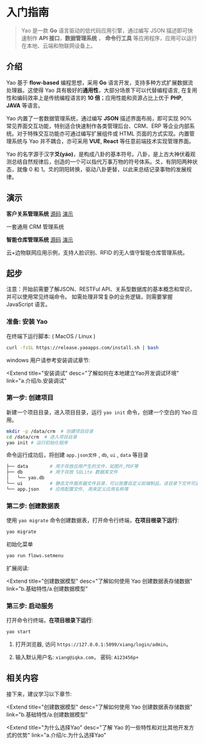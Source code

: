 # 入门指南

<blockquote>
  Yao 是一款 <strong>Go</strong> 语言驱动的低代码应用引擎，通过编写 JSON
  描述即可快速制作 <strong>API 接口</strong>，<strong>数据管理系统</strong> ，
  <strong>命令行工具</strong>
  等应用程序，应用可以运行在本地、云端和物联网设备上。
</blockquote>

## 介绍

Yao 基于 **flow-based** 编程思想，采用 **Go** 语言开发，支持多种方式扩展数据流处理器。这使得 Yao 具有极好的**通用性**，大部分场景下可以代替编程语言, 在复用性和编码效率上是传统编程语言的 **10 倍**；应用性能和资源占比上优于 **PHP**, **JAVA** 等语言。

Yao 内置了一套数据管理系统，通过编写 **JSON** 描述界面布局，即可实现 90% 常见界面交互功能，特别适合快速制作各类管理后台、CRM、ERP 等企业内部系统。对于特殊交互功能亦可通过编写扩展组件或 HTML 页面的方式实现。内置管理系统与 Yao 并不耦合，亦可采用 **VUE**, **React** 等任意前端技术实现管理界面。

Yao 的名字源于汉字**爻(yáo)**，是构成八卦的基本符号。八卦，是上古大神伏羲观测总结自然规律后，创造的一个可以指代万事万物的符号体系。爻，有阴阳两种状态，就像 0 和 1。爻的阴阳转换，驱动八卦更替，以此来总结记录事物的发展规律。

## 演示

**客户关系管理系统** [源码](https://github.com/yaoapp/crm) [演示](https://demo-crm.yaoapps.com)

一套通用 CRM 管理系统

**智能仓库管理系统** [源码](https://github.com/yaoapp/warehouse) [演示](https://demo-warehouse.yaoapps.com)

云+边物联网应用示例，支持人脸识别、RFID 的无人值守智能仓库管理系统。

## 起步

<Notice type="warning">
  注意：开始前需要了解JSON、RESTFul
  API、关系型数据库的基本概念和常识，并可以使用常见终端命令。
  如需处理非常复杂的业务逻辑，则需要掌握 JavaScript 语言。
</Notice>

<!--
我们准备了一个在线开发调试环境，帮助您快速上手体验。**在线开发环境仅做体验使用， 数据每小时重置** , 在实际开发中，请在本地安装 Yao 进行开发调试，具体参考 [安装调试](/a.介绍/b.安装调试.mdx) 章节的文档。如果您的应用开发完成，需要在生产环境部署，请参考 [部署](/e.部署.mdx) 章节文档。

<Extend
  title="打开在线调试环境"
  desc="在线开发测试环境仅做体验使用，数据每小时重置"
  link="https://ide-demo.yaoapps.com"
></Extend> -->

### 准备: 安装 Yao

在终端下运行脚本: ( MacOS / Linux )

```bash
curl -fsSL https://release.yaoapps.com/install.sh | bash
```

windows 用户请参考安装调试章节:

<Extend
  title="安装调试"
  desc="了解如何在本地建立Yao开发调试环境"
  link="a.介绍/b.安装调试"
></Extend>

### 第一步: 创建项目

新建一个项目目录，进入项目目录，运行 `yao init` 命令，创建一个空白的 Yao 应用。

```bash
mkdir -p /data/crm  # 创建项目目录
cd /data/crm  # 进入项目目录
yao init # 运行初始化程序
```

命令运行成功后，将创建 `app.json文件` , `db`, `ui` , `data` 等目录

```bash
├── data        # 用于存放应用产生的文件，如图片,PDF等
├── db          # 用于存放 SQLite 数据库文件
│   └── yao.db
└── ui          # 静态文件服务器文件目录，可以放置自定义前端制品，该目录下文件可通过 http://host:port/文件名称 访问。
└── app.json    # 应用配置文件, 用来定义应用名称等
```

### 第二步: 创建数据表

使用 `yao migrate` 命令创建数据表，打开命令行终端，**在项目根录下运行**:

```bash
yao migrate
```

初始化菜单

```bash
yao run flows.setmenu
```

扩展阅读:

<Extend
  title="创建数据模型"
  desc="了解如何使用 Yao 创建数据表存储数据"
  link="b.基础特性/a.创建数据模型"
></Extend>

<!-- 
### 第二步: 创建数据模型

设计一张数据表 customer，用于存放客户资料数据。数据表结构如下:

| 字段       | 类型       | 长度/参数                  | 默认值  | 说明                      |
| ---------- | ---------- | -------------------------- | ------- | ------------------------- |
| id         | ID         |                            |         | 数据表 ID                 |
| channel_id | bigInteger |                            |         | 客户来源                  |
| name       | string     | 80                         |         | 客户姓名                  |
| company    | string     | 200                        |         | 公司名称                  |
| gender     | integer    |                            | 0       | 性别 0, 未知，1 男，2，女 |
| birthday   | date       |                            |         | 生日                      |
| desc       | text       |                            |         | 简历                      |
| status     | enum       | ["enabled"], ["disabled"], | enabled | 状态                      |

创建数据表对应的 `JSON 描述文件` :

在项目 `models` 目录下 (例如: `/data/crm/models`)，创建数据模型描述文件 `customer.mod.json`

<Detail title="查看源码">

```json
{
  "name": "客户",
  "table": { "name": "customer", "comment": "客户表" },
  "columns": [
    { "label": "ID", "name": "id", "type": "ID", "comment": "ID" },
    {
      "label": "来源",
      "name": "channel_id",
      "type": "bigInteger",
      "comment": "客户来源",
      "nullable": true,
      "index": true
    },
    {
      "label": "姓名",
      "name": "name",
      "type": "string",
      "length": 80,
      "comment": "客户姓名",
      "nullable": true,
      "index": true
    },
    {
      "label": "公司",
      "name": "company",
      "type": "string",
      "length": 200,
      "comment": "公司全称",
      "nullable": true,
      "index": true
    },
    {
      "label": "性别",
      "name": "gender",
      "type": "integer",
      "comment": "性别",
      "default": 0,
      "index": true
    },
    {
      "label": "生日",
      "name": "birthday",
      "type": "date",
      "comment": "性别",
      "nullable": true,
      "index": true
    },
    {
      "label": "介绍",
      "name": "desc",
      "type": "text",
      "comment": "介绍",
      "nullable": true
    },
    {
      "label": "状态",
      "name": "status",
      "type": "enum",
      "default": "enabled",
      "option": ["enabled", "disabled"],
      "comment": "状态 enabled 开启, disabled 关闭",
      "index": true
    }
  ],
  "option": { "timestamps": true, "soft_deletes": true },
  "values": [{ "id": 1, "name": "莉莉", "company": "yaoapps.com" }]
}
```

</Detail>

使用 `yao migrate` 命令创建数据表，打开命令行终端，**在项目根录下运行**:

```bash
yao migrate
```

<Notice type="success">
  技巧: 调试过程中，需要频繁检查数据。可以使用 `yao run` 命令查询数据。例如:
  在命令行终端中运行 `yao run models.customer.find 1` 即可查询 `customer` 数据表
  ID=1 的数据。
</Notice>

### 第三步: 编写管理界面

在项目 `tables` 目录下 (例如: `/data/crm/models`)，创建数据表格描述文件 `customer.tab.json`

<Detail title="查看源码">

```json
{
  "name": "客户",
  "version": "1.0.0",
  "decription": "客户管理数据表格",
  "bind": {
    "model": "customer"
  },
  "columns": {},
  "filters": {
    "关键词": { "@": "filter.关键词", "in": ["where.name.match"] },
    "排序": { "@": "filter.排序" }
  },
  "list": {
    "primary": "id",
    "layout": {
      "columns": [
        { "name": "ID", "width": 80 },
        { "name": "公司", "width": 200 },
        { "name": "姓名", "width": 100 },
        { "name": "性别", "width": 80 },
        { "name": "生日", "width": 100 },
        { "name": "来源", "width": 80 },
        { "name": "状态", "width": 140 },
        { "name": "更新时间", "width": 160 }
      ],
      "filters": [{ "name": "关键词" }, { "name": "来源", "width": 3 }]
    },
    "actions": {
      "create": {
        "type": "button",
        "props": { "label": "添加客户", "icon": "fas fa-plus" }
      },
      "pagination": {}
    }
  },
  "edit": {
    "primary": "id",
    "layout": {
      "fieldset": [
        {
          "columns": [
            { "name": "姓名", "width": 12 },
            { "name": "性别", "width": 3 },
            { "name": "生日", "width": 3 },
            { "name": "来源", "width": 3 },
            { "name": "状态", "width": 3 },
            { "name": "公司", "width": 24 },
            { "name": "介绍", "width": 24 }
          ]
        }
      ]
    },
    "actions": {
      "cancel": {},
      "save": { "@": "action.保存" },
      "delete": { "@": "action.删除" }
    }
  }
}
```

</Detail>

<Notice type="warning">
  注意：由于该项目诞生之初主要是为了提高团队内部生产力，在约定俗成的写法描述下，并没有做细粒度的抛错处理，所以开发者可能会在编写
  JSON 调试界面的过程当中遇到界面为空的情况。处置方式请查阅组件文档。
</Notice> -->

### 第三步: 启动服务

打开命令行终端，**在项目根录下运行**:

```bash
yao start
```

1. 打开浏览器, 访问 `https://127.0.0.1:5099/xiang/login/admin`，

2. 输入默认用户名: `xiang@iqka.com`， 密码: `A123456p+`

<!--
## 视频讲解

<Video src="https://player.bilibili.com/player.html?aid=507380047&bvid=BV1Sg411w7hs&cid=465617729&page=1"></Video>

-->

## 相关内容

接下来，建议学习以下章节:

<Extend
  title="创建数据模型"
  desc="了解如何使用 Yao 创建数据表存储数据"
  link="b.基础特性/a.创建数据模型"
></Extend>

<Extend
  title="为什么选择Yao"
  desc="了解 Yao 的一些特性和对比其他开发方式的优势"
  link="a.介绍/c.为什么选择Yao"
></Extend>

<Div style={{ display: "flex", justifyContent: "right" }}>
  <Link type="next" title="安装调试" link="a.介绍/b.安装调试"></Link>
</Div>
